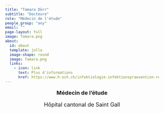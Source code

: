 ```yaml
---
title: "Tamara Dörr"
subtitle: "Docteure"
role: "Médecin de l'étude"
people_group: "any"
email: ""
page-layout: full
image: Tamara.png
about: 
  id: about
  template: jolla
  image-shape: round
  image: Tamara.png
  links:
    - icon: link
      text: Plus d'informations 
      href: https://www.h-och.ch/infektiologie-infektionspraevention-reisemedizin/ 
---
```


<div style="text-align: center;">
  <p style="font-size: 18px; font-weight: bold;">Médecin de l'étude</p>
  <p style="font-size: 18px; ">Hôpital cantonal de Saint Gall</p>
</div>

